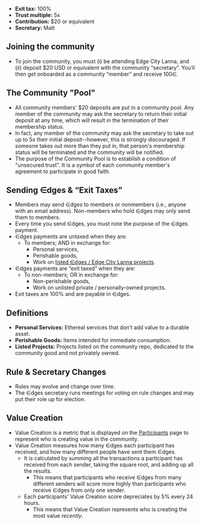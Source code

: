 - **Exit tax:** 100%
- **Trust multiple:** 5x
- **Contribution:** $20 or equivalent
- **Secretary:** Matt

## Joining the community

- To join the community, you must (i) be attending Edge City Lanna, and (ii) deposit $20 USD or equivalent with the community “secretary”. You’ll then get onboarded as a community “member” and receive 100∈.

## The Community "Pool"

- All community members' $20 deposits are put in a community pool. Any member of the community may ask the secretary to return their initial deposit at any time, which will result in the termination of their membership status.
- In fact, any member of the community may ask the secretary to take out up to 5x their initial deposit--however, this is strongly discouraged. If someone takes out more than they put in, that person's membership status will be terminated and the community will be notified.
- The purpose of the Community Pool is to establish a condition of "unsecured trust". It is a symbol of each community member's agreement to participate in good faith.

## Sending ∈dges & “Exit Taxes”

- Members may send ∈dges to members or nonmembers (i.e., anyone with an email address). Non-members who hold ∈dges may only send them to members.
- Every time you send ∈dges, you must note the purpose of the ∈dges payment.
- ∈dges payments are untaxed when they are:
  - To members; AND in exchange for:
    - Personal services,
    - Perishable goods,
    - Work on [listed ∈dges / Edge City Lanna projects](https://github.com/RadicalxChange/EdgesProjectList).
- ∈dges payments are “exit taxed” when they are:
  - To non-members; OR in exchange for:
    - Non-perishable goods,
    - Work on unlisted private / personally-owned projects.
- Exit taxes are 100% and are payable in ∈dges.

## Definitions

- **Personal Services:** Ethereal services that don’t add value to a durable asset.
- **Perishable Goods:** Items intended for immediate consumption.
- **Listed Projects:** Projects listed on the community repo, dedicated to the community good and not privately owned.

## Rule & Secretary Changes

- Rules may evolve and change over time.
- The ∈dges secretary runs meetings for voting on rule changes and may put their role up for election.

## Value Creation

- Value Creation is a metric that is displayed on the [Participants](/participants) page to represent who is creating value in the community.
- Value Creation measures how many ∈dges each participant has received, and how many different people have sent them ∈dges.
  - It is calculated by summing all the transactions a participant has received from each sender, taking the square root, and adding up all the results.
    - This means that participants who receive ∈dges from many different senders will score more highly than participants who receive ∈dges from only one sender.
  - Each participants' Value Creation score depreciates by 5% every 24 hours.
    - This means that Value Creation represents who is creating the most value *recently*.
